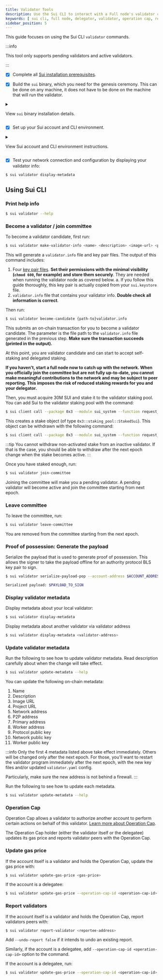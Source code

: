 ```yaml
---
title: Validator Tools
description: Use the Sui CLI to interact with a Full node's validator commands. 
keywords: [ sui cli, full node, delegator, validator, operation cap, report validators, join a committee, leave a committee, report a validator, proof of possession, generate proof of possession ]
sidebar_position: 5
---
```


This guide focuses on using the Sui CLI `validator` commands. 

:::info

This tool only supports pending validators and active validators.

:::

<Tabs className="tabsHeadingCentered">
<TabItem value="prereq" label="Prerequisites">

- [x] Complete all [Sui installation prerequisites](../../developer/getting-started/sui-install.mdx#prerequisites).

- [x] Build the `sui` binary, which you need for the genesis ceremony. This can be done on any machine, it does not have to be done on the machine that will run the validator.

<details className="nudge-details">

<summary>

View `sui` binary installation details.

</summary>

    1. Clone the git repo:

           `$ git clone git@github.com:MystenLabs/sui.git && cd sui`

    2. Check out the commit to use for the testnet:

           `$ git checkout testnet`

    3. Build sui binary

           `$ cargo build --bin sui`

    4. Remember the path to your binary:

           `$ export SUI_BINARY="$(pwd)/target/debug/sui"`

</details>

- [x] Set up your Sui account and CLI environment. 

<details>

<summary>

View Sui account and CLI environment instructions.

</summary>

    - If this is the first time running this program, it will ask you to provide a Sui full node server URL and a meaningful environment alias. It will also generate a random key pair in `sui.keystore` and a config `client.yaml`. Swap in your validator account key if you already have one.

       If you cannot find where `client.yaml` or `sui.keystore` is, or have other questions, read the [Sui client CLI tutorial](/references/cli/client.mdx).

       ```sh
       $ sui client
       ```

    - If you already set it up, simply make sure:
      - `rpc` is correct in `client.yaml`. 
      - `active_address` is correct in `client.yaml`.
      - `sui.keystore` contains your account key pair.

</details>

- [x] Test your network connection and configuration by displaying your validator info:

```sh
$ sui validator display-metadata
```

</TabItem>
</Tabs>

## Using Sui CLI 

### Print help info

```sh
$ sui validator --help
```

### Become a validator / join committee

To become a validator candidate, first run:

```sh
$ sui validator make-validator-info <name> <description> <image-url> <project-url> <host-name> <gas_price>
```

This will generate a `validator.info` file and key pair files. The output of this command includes:
  1. Four [key pair files](./validator-tasks.mdx#key-management). **Set their permissions with the minimal visibility (`chmod 600`, for example) and store them securely**. They are needed when running the validator node as covered below.
    a. If you follow this guide thoroughly, this key pair is actually copied from your `sui.keystore` file.
  2. `validator.info` file that contains your validator info. **Double check all information is correct**.

Then run:

```sh
$ sui validator become-candidate {path-to}validator.info
```

This submits an on-chain transaction for you to become a validator candidate. The parameter is the file path to the `validator.info` file generated in the previous step. **Make sure the transaction succeeds (printed in the output).**

At this point, you are validator candidate and can start to accept self-staking and delegated staking. 

**If you haven't, start a full node now to catch up with the network. When you officially join the committee but are not fully up-to-date, you cannot make meaningful contributions to the network and may be subject to peer reporting. This imposes the risk of reduced staking rewards for you and your delegator.**

Then, you must acquire 30M SUI and stake it to the validator staking pool. You can add Sui to the validator staking pool with the command:

```sh
$ sui client call --package 0x3 --module sui_system --function request_add_stake --args 0x5 {sui_object_id} {validator_address}
```

This creates a stake object (of type `0x3::staking_pool::StakedSui`). This object can be withdrawn with the following command:

```sh
$ sui client call --package 0x3 --module sui_system --function request_withdraw_stake --args 0x5 {stake_object_id}
```

:::tip 
You cannot withdraw non-activated stake from an inactive validator. If that is the case, you should be able to withdraw after the next epoch change when the stake becomes active. 
:::

Once you have staked enough, run:

```sh
$ sui validator join-committee
```

Joining the committee will make you a pending validator. A pending validator will become active and join the committee starting from next epoch.


### Leave committee

To leave the committee, run:

```sh
$ sui validator leave-committee
```

You are removed from the committee starting from the next epoch.

### Proof of possession: Generate the payload

Serialize the payload that is used to generate proof of possession. This allows the signer to take the payload offline for an authority protocol BLS key pair to sign.

```sh
$ sui validator serialize-payload-pop --account-address $ACCOUNT_ADDRESS --protocol-public-key $BLS_PUBKEY
```

```sh
Serialized payload: $PAYLOAD_TO_SIGN
```

### Display validator metadata

Display metadata about your local validator:

```sh
$ sui validator display-metadata
```

Display metadata about another validator via validator address

```sh
$ sui validator display-metadata <validator-address>
```

### Update validator metadata

Run the following to see how to update validator metadata. Read description carefully about when the change will take effect.

```sh
$ sui validator update-metadata --help
```

You can update the following on-chain metadata:
1. Name
1. Description
1. Image URL
1. Project URL
1. Network address
1. P2P address
1. Primary address
1. Worker address
1. Protocol public key
1. Network public key
1. Worker public key

:::info 
Only the first 4 metadata listed above take effect immediately. Others will be changed only after the next epoch. For those, you'll want to restart the validator program immediately after the next epoch, with the new key files and/or updated `validator.yaml` config. 

Particularly, make sure the new address is not behind a firewall.
:::

Run the following to see how to update each metadata.

```sh
$ sui validator update-metadata --help
```

### Operation Cap

Operation Cap allows a validator to authorize another account to perform certain actions on behalf of this validator. [Learn more about Operation Cap](./validator-tasks.mdx#operation-cap).

The Operation Cap holder (either the validator itself or the delegatee) updates its gas price and reports validator peers with the Operation Cap.

### Update gas price

If the account itself is a validator and holds the Operation Cap, update the gas price with:

```sh
$ sui validator update-gas-price <gas-price>
```

If the account is a delegatee:

```sh
$ sui validator update-gas-price --operation-cap-id <operation-cap-id> <gas-price>
```

### Report validators

If the account itself is a validator and holds the Operation Cap, report validators peers with:

```sh
$ sui validator report-validator <reportee-address>
```

Add `--undo-report false` if it intends to undo an existing report.

Similarly, if the account is a delegatee, add `--operation-cap-id <operation-cap-id>` option to the command.

If the account is a delegatee, run:

```sh
$ sui validator update-gas-price --operation-cap-id <operation-cap-id> <gas-price>
```
